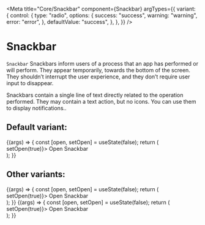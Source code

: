 
<Meta
  title="Core/Snackbar"
  component={Snackbar}
  argTypes={{
    variant: {
      control: {
        type: "radio",
        options: {
          success: "success",
          warning: "warning",
          error: "error",
        },
        defaultValue: "success",
      },
    },
  }}
/>

# Snackbar

`Snackbar` Snackbars inform users of a process that an app has performed or will perform. They appear temporarily, towards the bottom of the screen. They shouldn’t interrupt the user experience, and they don’t require user input to disappear.

Snackbars contain a single line of text directly related to the operation performed. They may contain a text action, but no icons. You can use them to display notifications..

## Default variant:

<Canvas>
  <Story
    name="Default"
    args={{ message: "Success Message", variant: "success" }}
  >
    {(args) => {
      const [open, setOpen] = useState(false);
      return (
        <div>
          <ButtonFilled onClick={() => setOpen(true)}>
            Open Snackbar
          </ButtonFilled>
          <Snackbar {...args} open={open} setOpen={setOpen} />
        </div>
      );
    }}
  </Story>
</Canvas>

## Other variants:

<Canvas>
  <Story
    name="warning"
    args={{ message: "Warning Message", variant: "warning" }}
  >
    {(args) => {
      const [open, setOpen] = useState(false);
      return (
        <div>
          <ButtonFilled onClick={() => setOpen(true)}>
            Open Snackbar
          </ButtonFilled>
          <Snackbar {...args} open={open} setOpen={setOpen} />
        </div>
      );
    }}
  </Story>
  <Story name="error" args={{ message: "Error Message", variant: "error" }}>
    {(args) => {
      const [open, setOpen] = useState(false);
      return (
        <div>
          <ButtonFilled onClick={() => setOpen(true)}>
            Open Snackbar
          </ButtonFilled>
          <Snackbar {...args} open={open} setOpen={setOpen} />
        </div>
      );
    }}
  </Story>
</Canvas>

<ArgsTable of={Snackbar} />
